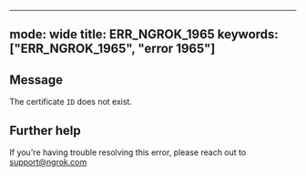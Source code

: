 
---
mode: wide
title: ERR_NGROK_1965
keywords: ["ERR_NGROK_1965", "error 1965"]
---

## Message
The certificate `ID` does not exist.




## Further help
If you're having trouble resolving this error, please reach out to [support@ngrok.com](mailto:support@ngrok.com?subject=Help%20with%20ERR_NGROK_1965)

